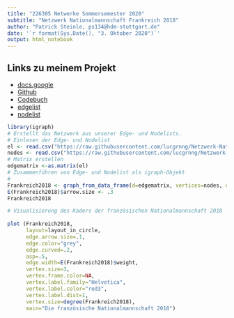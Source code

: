 ---
title: "226305 Netwerke Sommersemester 2020"
subtitle: "Netzwerk Nationalmannschaft Frankreich 2018"
author: "Patrick Steinle, ps134@hdm-stuttgart.de"
date: '`r format(Sys.Date(), "3. Oktober 2020")`'
output: html_notebook
---

## Links zu meinem Projekt  
- [docs.google](https://docs.google.com/spreadsheets/d/1OwQ6AHSsqH7aRtFXfzDSp0lfxKbGqiQdhiOFK6ZTDOM/edit#gid=0) 
- [Github](https://github.com/lucgrnng/Netzwerk-Nationalteams)  
- [Codebuch](https://github.com/lucgrnng/Netzwerk-Nationalteams/blob/master/Codebuch.md)    
- [edgelist](https://raw.githubusercontent.com/lucgrnng/Netzwerk-Nationalteams/master/Edgelist-Frankreich%202018.csv)  
- [nodelist](https://raw.githubusercontent.com/lucgrnng/Netzwerk-Nationalteams/master/Nodelist%20Frankreich%202018.csv)


```{r Netzwerk einlesen, echo=FALSE, message=FALSE, warning=TRUE, paged.print=FALSE}
library(igraph)
# Erstellt das Netzwerk aus unserer Edge- und Nodelists. 
# Einlesen der Edge- und Nodelist
el <- read.csv("https://raw.githubusercontent.com/lucgrnng/Netzwerk-Nationalteams/master/Edgelist-Frankreich%202018.csv", header=T, as.is=T, sep = ",")
nodes <- read.csv("https://raw.githubusercontent.com/lucgrnng/Netzwerk-Nationalteams/master/Nodelist%20Frankreich%202018.csv", header=T, as.is=T, sep = ",")
# Matrix erstellen
edgematrix <-as.matrix(el)
# Zusammenführen von Edge- und Nodelist als igraph-Objekt
# 
Frankreich2018 <- graph_from_data_frame(d=edgematrix, vertices=nodes, directed=T)
E(Frankreich2018)$arrow.size <- .3
Frankreich2018
```


```{r}
# Visualisierung des Kaders der französischen Nationalmannschaft 2018 
 
plot (Frankreich2018,
      layout=layout_in_circle,
      edge.arrow.size=.1,
      edge.color="grey",
      edge.curved=.2,
      asp=.5,
      edge.width=E(Frankreich2018)$weight,
      vertex.size=3,
      vertex.frame.color=NA,
      vertex.label.family="Helvetica",
      vertex.label.color="red3",
      vertex.label.dist=1,
      vertex.size=degree(Frankreich2018),
      main="Die französische Nationalmannschaft 2018")
```